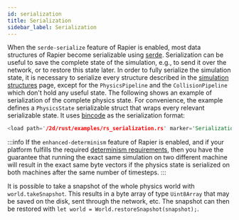 ```yaml
---
id: serialization
title: Serialization
sidebar_label: Serialization
---
```



<notjs>

When the `serde-serialize` feature of Rapier is enabled, most data structures of Rapier become serializable using [serde](http://serde.rs).
Serialization can be useful to save the complete state of the simulation, e.g., to send it over the network, or to restore
this state later. In order to fully serialize the simulation state, it is necessary to serialize every structure
described in the [simulation structures](simulation_structures) page, except for the `PhysicsPipeline` and the
`CollisionPipeline` which don't hold any useful state. The following shows an example of serialization of the
complete physics state. For convenience, the example defines a `PhysicsState` serializable struct that wraps every
relevant serializable state. It uses [bincode](https://crates.io/crates/bincode) as the serialization format:

```rust
<load path='/2d/rust/examples/rs_serialization.rs' marker='Serialization' />
```

:::info
If the `enhanced-determinism` feature of Rapier is enabled, and if your platform fulfills the required [determinism
requirements](determinism), then you have the guarantee that running the exact same simulation on two different machine
will result in the exact same byte vectors if the physics state is serialized on both machines after the same
number of timesteps.
:::

</notjs>
<js>

It is possible to take a snapshot of the whole physics world with `world.takeSnapshot`. This results in a byte array
of type `Uint8Array` that may be saved on the disk, sent through the network, etc. The snapshot can then be restored
with `let world = World.restoreSnapshot(snapshot);`.

</js>